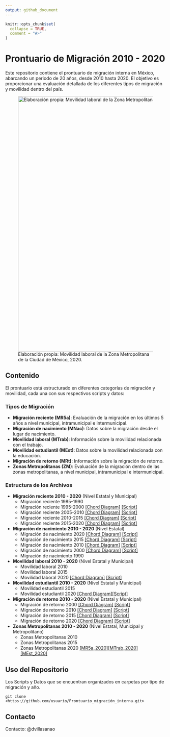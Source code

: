 ```yaml
---
output: github_document
---
```


<!-- README.md is generated from README.Rmd. Please edit that file -->

```r
knitr::opts_chunk$set(
  collapse = TRUE,
  comment = "#>"
)
```

# Prontuario de Migración 2010 - 2020

<!-- badges: start -->
<!-- badges: end -->


Este repositorio contiene el prontuario de migración interna en México, abarcando un periodo de 20 años, desde 2010 hasta 2020. El objetivo es proporcionar una evaluación detallada de los diferentes tipos de migración y movilidad dentro del país.

![Elaboración propia: Movilidad laboral de la Zona Metropolitana de la Ciudad de México, 2020.](images/ZM_2020.png){ width=800px }

## Contenido

El prontuario está estructurado en diferentes categorías de migración y movilidad, cada una con sus respectivos scripts y datos:

### Tipos de Migración

- **Migración reciente (MR5a)**: Evaluación de la migración en los últimos 5 años a nivel municipal, intramunicipal e intermunicipal.
- **Migración de nacimiento (MNac)**: Datos sobre la migración desde el lugar de nacimiento.
- **Movilidad laboral (MTrab)**: Información sobre la movilidad relacionada con el trabajo.
- **Movilidad estudiantil (MEst)**: Datos sobre la movilidad relacionada con la educación.
- **Migración de retorno (MRt)**: Información sobre la migración de retorno.
- **Zonas Metropolitanas (ZM)**: Evaluación de la migración dentro de las zonas metropolitanas, a nivel municipal, intramunicipal e intermunicipal.

### Estructura de los Archivos

- **Migración reciente 2010 - 2020** (Nivel Estatal y Municipal)
    - Migración reciente 1985-1990
    - Migración reciente 1995-2000 [[Chord Diagram]](https://dvillasanao.github.io/Prontuario_migracion_interna/images/MR5a_2000.html) [[Script]](https://dvillasanao.github.io/Prontuario_migracion_interna/R/01%20Migracion%20reciente%202010%20-%202020/01.01%20Migracion%20reciente%201995%20-%202000/01.01.01-Migracion-reciente-1995---2000.html)   
    - Migración reciente 2005-2010 [[Chord Diagram]](https://dvillasanao.github.io/Prontuario_migracion_interna/images/MR5a_2010.html) [[Script]](https://dvillasanao.github.io/Prontuario_migracion_interna/R/01%20Migracion%20reciente%202010%20-%202020/01.02%20Migracion%20reciente%202005%20-%202010/01.02.01-Migracion-reciente-2005---2010.html)  
    - Migración reciente 2010-2015 [[Chord Diagram]](https://dvillasanao.github.io/Prontuario_migracion_interna/images/MR5a_2015.html) [[Script]](https://dvillasanao.github.io/Prontuario_migracion_interna/R/01%20Migracion%20reciente%202010%20-%202020/01.03%20Migracion%20reciente%202010%20-%202015/01.03.01-Migracion-reciente-2010-2015.html)  
    - Migración reciente 2015-2020 [[Chord Diagram]](https://dvillasanao.github.io/Prontuario_migracion_interna/images/MR5a_2020.html) [[Script]](https://dvillasanao.github.io/Prontuario_migracion_interna/R/01%20Migracion%20reciente%202010%20-%202020/01.04%20Migracion%20reciente%202015%20-%202020/01.04.01-Migracion-reciente-2015-2020.html)    
- **Migración de nacimiento 2010 - 2020** (Nivel Estatal)
    - Migración de nacimiento 2020 [[Chord Diagram]](https://dvillasanao.github.io/Prontuario_migracion_interna/images/MNac_2020.html) [[Script]](https://dvillasanao.github.io/Prontuario_migracion_interna/R/02%20Migracion%20de%20nacimiento%202010%20-%202020/02.05%20Migracion%20de%20nacimiento%202020/02.05.01-Migracion-de-nacimiento-2020.html)    
    - Migración de nacimiento 2015 [[Chord Diagram]](https://dvillasanao.github.io/Prontuario_migracion_interna/images/MNac_2015.html) [[Script]](https://dvillasanao.github.io/Prontuario_migracion_interna/R/02%20Migracion%20de%20nacimiento%202010%20-%202020/02.04%20Migracion%20de%20nacimiento%202015/02.04.01-Migracion-de-nacimiento-2015.html) 
    - Migración de nacimiento 2010 [[Chord Diagram]](https://dvillasanao.github.io/Prontuario_migracion_interna/images/MNac_2010.html) [[Script]](https://dvillasanao.github.io/Prontuario_migracion_interna/R/02%20Migracion%20de%20nacimiento%202010%20-%202020/02.03%20Migracion%20de%20nacimiento%202010/02.03.01-Migracion-de-nacimiento-2010.html) 
    - Migración de nacimiento 2000 [[Chord Diagram]](https://dvillasanao.github.io/Prontuario_migracion_interna/images/MNac_2000.html) [[Script]](https://dvillasanao.github.io/Prontuario_migracion_interna/R/02%20Migracion%20de%20nacimiento%202010%20-%202020/02.02%20Migracion%20de%20nacimiento%202000/02.02.01-Migracion-de-nacimiento-2000.html) 
    - Migración de nacimiento 1990
- **Movilidad laboral 2010 - 2020** (Nivel Estatal y Municipal)
    - Movilidad laboral 2010
    - Movilidad laboral 2015
    - Movilidad laboral 2020 [[Chord Diagram]](https://dvillasanao.github.io/Prontuario_migracion_interna/images/MTrab_2020.html) [[Script]](https://dvillasanao.github.io/Prontuario_migracion_interna/R/03%20Movilidad%20laboral%202010%20-%202020/03.03%20Movilidad%20laboral%202020/03.03.01-Movilidad-laboral-2020.html) 
- **Movilidad estudiantil 2010 - 2020** (Nivel Estatal y Municipal)
    - Movilidad estudiantil 2015
    - Movilidad estudiantil 2020 [[Chord Diagram]](https://dvillasanao.github.io/Prontuario_migracion_interna/images/MEst_2020.html)[[Script]](https://dvillasanao.github.io/Prontuario_migracion_interna/R/04%20Movilidad%20estudiantil%202015-%202020/04.02%20Movilidad%20estudiantil%202020/04.02.01-Movilidad-estudiantil-2020.html)
- **Migración de retorno 2010 - 2020** (Nivel Estatal y Municipal)
    - Migración de retorno 2000 [[Chord Diagram]](https://dvillasanao.github.io/Prontuario_migracion_interna/images/MRt_2000.html) [[Script]](https://dvillasanao.github.io/Prontuario_migracion_interna/R/05%20Migracion%20de%20retorno%202010%20-%202020/05.01%20Migracion%20de%20retorno%202000/05.01.01-Migracion-de-retorno-2000.html) 
    - Migración de retorno 2010 [[Chord Diagram]](https://dvillasanao.github.io/Prontuario_migracion_interna/images/MRt_2010.html) [[Script]](https://dvillasanao.github.io/Prontuario_migracion_interna/R/05%20Migracion%20de%20retorno%202010%20-%202020/05.02%20Migracion%20de%20retorno%202010/05.02.01-Migracion-de-retorno-2010.html) 
    - Migración de retorno 2015 [[Chord Diagram]](https://dvillasanao.github.io/Prontuario_migracion_interna/images/MRt_2015.html) [[Script]](https://dvillasanao.github.io/Prontuario_migracion_interna/R/05%20Migracion%20de%20retorno%202010%20-%202020/05.03%20Migracion%20de%20retorno%202015/05.03.01-Migracion-de-retorno-2015.html) 
    - Migración de retorno 2020 [[Chord Diagram]](https://dvillasanao.github.io/Prontuario_migracion_interna/images/MRt_2020.html) [[Script]](https://dvillasanao.github.io/Prontuario_migracion_interna/R/05%20Migracion%20de%20retorno%202010%20-%202020/05.04%20Migracion%20de%20retorno%202020/05.04.01-Migracion-de-retorno-2020.html) 
- **Zonas Metropolitanas 2010 - 2020** (Nivel Estatal, Municipal y Metropolitano)
    - Zonas Metropolitanas 2010
    - Zonas Metropolitanas 2015
    - Zonas Metropolitanas 2020 [[MR5a_2020]](https://dvillasanao.github.io/Prontuario_migracion_interna/R/06%20Zonas%20Metropolitanas%202010%20-%202020/06.03%20Zonas%20Metropolitanas%202020/06.03.01%20Migracion%20reciente%202015%20-%202020/06.03.01.01-Migracion-reciente-2015---2020.html)[[MTrab_2020]](https://dvillasanao.github.io/Prontuario_migracion_interna/R/06%20Zonas%20Metropolitanas%202010%20-%202020/06.03%20Zonas%20Metropolitanas%202020/06.03.03%20Movilidad%20laboral%202020/06.03.03.01-Movilidad-laboral-2020.html) [[MEst_2020]](https://dvillasanao.github.io/Prontuario_migracion_interna/R/06%20Zonas%20Metropolitanas%202010%20-%202020/06.03%20Zonas%20Metropolitanas%202020/06.03.04%20Movilidad%20estudiantil%202020/06.03.04.01-Movilidad-estudiantil-2020.html)    

## Uso del Repositorio

Los Scripts y Datos que se encuentran organizados en carpetas por tipo de migración y año.

```
git clone <https://github.com/usuario/Prontuario_migración_interna.git>

```

## Contacto

Contacto: @dvillasanao